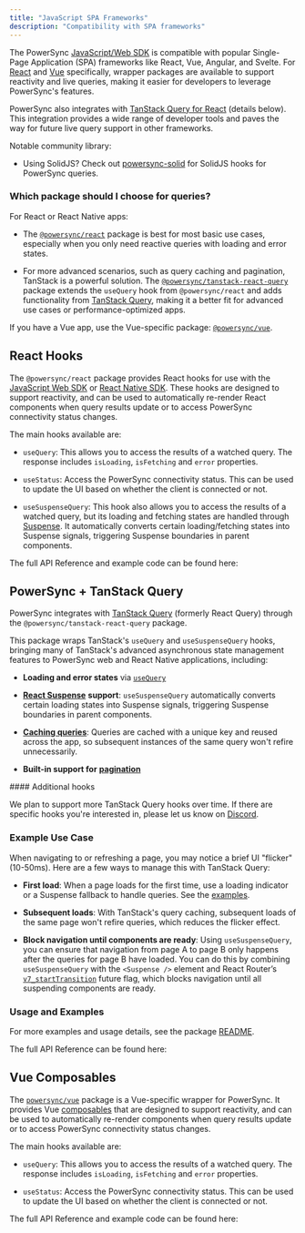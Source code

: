 ```yaml
---
title: "JavaScript SPA Frameworks"
description: "Compatibility with SPA frameworks"
---
```


The PowerSync [JavaScript/Web SDK](../javascript-web) is compatible with popular Single-Page Application (SPA) frameworks like React, Vue, Angular, and Svelte. For [React](#react-hooks) and [Vue](#vue-composables) specifically, wrapper packages are available to support reactivity and live queries, making it easier for developers to leverage PowerSync's features.

PowerSync also integrates with [TanStack Query for React](#powersync-%2B-tanstack-query) (details below). This integration provides a wide range of developer tools and paves the way for future live query support in other frameworks.

<Info>
  Notable community library:

  * Using SolidJS? Check out [powersync-solid](https://github.com/aboviq/powersync-solid) for SolidJS hooks for PowerSync queries.
</Info>

### Which package should I choose for queries?

For React or React Native apps:

* The [`@powersync/react`](#react-hooks) package is best for most basic use cases, especially when you only need reactive queries with loading and error states.

* For more advanced scenarios, such as query caching and pagination, TanStack is a powerful solution. The [`@powersync/tanstack-react-query`](#powersync-%2B-tanstack-query) package extends the `useQuery` hook from `@powersync/react` and adds functionality from [TanStack Query](https://tanstack.com/query/latest/docs/framework/react/overview), making it a better fit for advanced use cases or performance-optimized apps.

If you have a Vue app, use the Vue-specific package: [`@powersync/vue`](#vue-composables).

## React Hooks

<Card title="npm: @powersync/react" icon="npm" href="https://www.npmjs.com/package/@powersync/react" horizontal />

The `@powersync/react` package provides React hooks for use with the [JavaScript Web SDK](./) or [React Native SDK](../react-native-and-expo/). These hooks are designed to support reactivity, and can be used to automatically re-render React components when query results update or to access PowerSync connectivity status changes.

The main hooks available are:

* `useQuery`: This allows you to access the results of a watched query. The response includes `isLoading`, `isFetching` and `error` properties.

* `useStatus`: Access the PowerSync connectivity status. This can be used to update the UI based on whether the client is connected or not.

* `useSuspenseQuery`: This hook also allows you to access the results of a watched query, but its loading and fetching states are handled through [Suspense](https://react.dev/reference/react/Suspense). It automatically converts certain loading/fetching states into Suspense signals, triggering Suspense boundaries in parent components.

The full API Reference and example code can be found here:

<Card title="React hooks for PowerSync | PowerSync JavaScript SDK Docs" icon="book" href="https://powersync-ja.github.io/powersync-js/react-sdk" horizontal />

## PowerSync \+ TanStack Query

PowerSync integrates with [TanStack Query](https://tanstack.com/query/latest/docs/framework/react/overview) (formerly React Query) through the `@powersync/tanstack-react-query` package.

<Card title="npm: @powersync/tanstack-react-query" icon="npm" href="https://www.npmjs.com/package/@powersync/tanstack-react-query" horizontal />

This package wraps TanStack's `useQuery` and `useSuspenseQuery` hooks, bringing many of TanStack's advanced asynchronous state management features to PowerSync web and React Native applications, including:

* **Loading and error states** via [`useQuery`](https://tanstack.com/query/latest/docs/framework/react/guides/queries)

* [**React Suspense**](https://tanstack.com/query/latest/docs/framework/react/guides/suspense) **support**: `useSuspenseQuery` automatically converts certain loading states into Suspense signals, triggering Suspense boundaries in parent components.

* [**Caching queries**](https://tanstack.com/query/latest/docs/framework/react/guides/caching): Queries are cached with a unique key and reused across the app, so subsequent instances of the same query won't refire unnecessarily.

* **Built-in support for** [**pagination**](https://tanstack.com/query/latest/docs/framework/react/guides/paginated-queries)

<Info>
  #### Additional hooks

  We plan to support more TanStack Query hooks over time. If there are specific hooks you're interested in, please let us know on [Discord](https://discord.gg/powersync).
</Info>

### Example Use Case

When navigating to or refreshing a page, you may notice a brief UI "flicker" (10-50ms). Here are a few ways to manage this with TanStack Query:

* **First load**: When a page loads for the first time, use a loading indicator or a Suspense fallback to handle queries. See the [examples](https://www.npmjs.com/package/@powersync/tanstack-react-query#usage).

* **Subsequent loads**: With TanStack's query caching, subsequent loads of the same page won't refire queries, which reduces the flicker effect.

* **Block navigation until components are ready**: Using `useSuspenseQuery`, you can ensure that navigation from page A to page B only happens after the queries for page B have loaded. You can do this by combining `useSuspenseQuery` with the `<Suspense />` element and React Router’s [`v7_startTransition`](https://reactrouter.com/en/main/upgrading/future#v7_starttransition) future flag, which blocks navigation until all suspending components are ready.

### Usage and Examples

For more examples and usage details, see the package [README](https://www.npmjs.com/package/@powersync/tanstack-react-query).

The full API Reference can be found here:

<Card title="TanStack React Query | PowerSync JavaScript SDK Docs" icon="book"  href="https://powersync-ja.github.io/powersync-js/tanstack-react-query-sdk" horizontal />

## Vue Composables

<Card title="npm: @powersync/vue" icon="npm" href="https://www.npmjs.com/package/@powersync/vue" horizontal />

The [`powersync/vue`](https://www.npmjs.com/package/@powersync/vue) package is a Vue-specific wrapper for PowerSync. It provides Vue [composables](https://vuejs.org/guide/reusability/composables) that are designed to support reactivity, and can be used to automatically re-render components when query results update or to access PowerSync connectivity status changes.

The main hooks available are:

* `useQuery`: This allows you to access the results of a watched query. The response includes `isLoading`, `isFetching` and `error` properties.

* `useStatus`: Access the PowerSync connectivity status. This can be used to update the UI based on whether the client is connected or not.

The full API Reference and example code can be found here:

<Card title="Vue composables for PowerSync | PowerSync JavaScript SDK Docs" icon="book" href="https://powersync-ja.github.io/powersync-js/vue-sdk" horizontal />